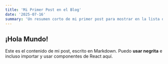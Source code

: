 ```yaml
---
title: 'Mi Primer Post en el Blog'
date: '2025-07-16'
summary: 'Un resumen corto de mi primer post para mostrar en la lista del blog.'
---
```


## ¡Hola Mundo!

Este es el contenido de mi post, escrito en Markdown. Puedo **usar negrita** e incluso importar y usar componentes de React aquí. 